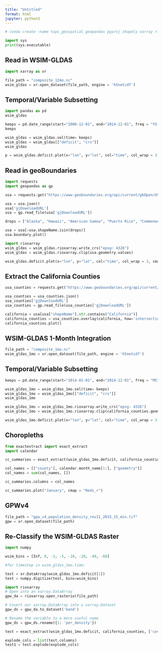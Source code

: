 ```yaml
---
title: "Untitled"
format: html
jupyter: python3
---
```

```bash
# conda create –name tops_geospatial geopandas pyproj shapely xarray rioxarray rasterio netcdf4 h5netcdf dask bottleneck numpy pandas nc-time-axis
```

```python
import sys
print(sys.executable)
```
## Read in WSIM-GLDAS

```python
import xarray as xr

file_path = "composite_12mo.nc"
wsim_gldas = xr.open_dataset(file_path, engine = 'h5netcdf')
```

## Temporal/Variable Subsetting
```python
import pandas as pd
wsim_gldas

keeps = pd.date_range(start="2000-12-01", end="2014-12-01", freq = "YS-DEC")
keeps

wsim_gldas = wsim_gldas.sel(time= keeps)
wsim_gldas = wsim_gldas[["deficit", "crs"]]
wsim_gldas
```

```python
p = wsim_gldas.deficit.plot(x="lon", y="lat", col="time", col_wrap = 3, cmap = "Reds_r", aspect = 2)
```

## Read in geoBoundaries

```python
import requests
import geopandas as gp

usa = requests.get("https://www.geoboundaries.org/api/current/gbOpen/USA/ADM1/")

usa = usa.json()
usa['gjDownloadURL']
usa = gp.read_file(usa['gjDownloadURL'])

drops = ["Alaska", "Hawaii", "American Samoa", "Puerto Rico", "Commonwealth of the Northern Mariana Islands", "Guam", "United States Virgin Islands"]

usa = usa[~usa.shapeName.isin(drops)]
usa.boundary.plot()
```

```python
import rioxarray
wsim_gldas = wsim_gldas.rioxarray.write_crs("epsg: 4326")
wsim_gldas = wsim_gldas.rioxarray.clip(usa.geometry.values)
```

```python
wsim_gldas.deficit.plot(x="lon", y="lat", col="time", col_wrap = 3, cmap = "Reds_r", aspect = 1.75, size =1.25)
```

## Extract the California Counties
```python
usa_counties = requests.get("https://www.geoboundaries.org/api/current/gbOpen/USA/ADM2/")

usa_counties = usa_counties.json()
usa_counties['gjDownloadURL']
usa_counties = gp.read_file(usa_counties['gjDownloadURL'])

california = usa[usa["shapeName"].str.contains("California")]
california_counties = usa_counties.overlay(california, how='intersection')
california_counties.plot()
```

## WSIM-GLDAS 1-Month Integration
```python
file_path = "composite_1mo.nc"
wsim_gldas_1mo = xr.open_dataset(file_path, engine = 'h5netcdf')
```

## Temporal/Variable Subsetting
```python
keeps = pd.date_range(start="2014-01-01", end="2014-12-01", freq = "MS")

wsim_gldas_1mo = wsim_gldas_1mo.sel(time= keeps)
wsim_gldas_1mo = wsim_gldas_1mo[["deficit", "crs"]]
wsim_gldas_1mo
```

```python
wsim_gldas_1mo = wsim_gldas_1mo.rioxarray.write_crs("epsg: 4326")
wsim_gldas_1mo = wsim_gldas_1mo.rioxarray.clip(california_counties.geometry.values)
```

```python
wsim_gldas_1mo.deficit.plot(x="lon", y="lat", col="time", col_wrap = 3, cmap = "Reds_r", aspect = 1, size =2.5)
```

## Choropleths
```python
from exactextract import exact_extract
import calendar

cc_summaries = exact_extract(wsim_gldas_1mo.deficit, california_counties, "mean", output = 'pandas', include_cols = "shapeName_1", include_geom = True)

col_names = [["county"], calendar.month_name[1:], ["geometry"]]
col_names = sum(col_names, [])

cc_summaries.columns = col_names

cc_summaries.plot("January", cmap = "Reds_r")
```

## GPWv4

```python
file_path = "gpw_v4_population_density_rev11_2015_15_min.tif" 
gpw = xr.open_dataset(file_path)
```

## Re-Classify the WSIM-GLDAS Raster

```python
import numpy

wsim_bins = [Inf, 0, -3, -5, -10, -20, -40, -60]

#for timestep in wsim_gldas_1mo.time:

test = xr.DataArray(wsim_gldas_1mo.deficit[1])
test = numpy.digitize(test, bins=wsim_bins)
```


```python
import rioxarray
# Open into an xarray.DataArray
gpw_da = rioxarray.open_rasterio(file_path)

# Covert our xarray.DataArray into a xarray.Dataset
gpw_ds = gpw_da.to_dataset('band')

# Rename the variable to a more useful name
gpw_ds = gpw_ds.rename({1: 'per_density'})
```

```python
test = exact_extract(wsim_gldas_1mo.deficit, california_counties, ['coverage', 'values', 'weights'], output = 'pandas', include_geom = False, weights = gpw_da)
```

```python
explode_cols = list(test.columns)
test1 = test.explode(explode_cols)
```